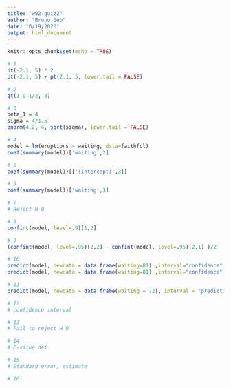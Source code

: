 ```yaml
---
title: "w02-quiz2"
author: "Bruno Seo"
date: "6/19/2020"
output: html_document
---
```


```r
knitr::opts_chunk$set(echo = TRUE)
```


```r
# 1
pt(-2.1, 5) * 2
pt(-2.1, 5) + pt(2.1, 5, lower.tail = FALSE)
```

```r
# 2
qt(1-0.1/2, 8)
```


```r
# 3
beta_1 = 4
sigma = 4/1.5
pnorm(4.2, 4, sqrt(sigma), lower.tail = FALSE)
```

```r
# 4
model = lm(eruptions ~ waiting, data=faithful)
coef(summary(model))['waiting',2]
```

```r
# 5
coef(summary(model))[['(Intercept)',3]]

```

```r
# 6
coef(summary(model))['waiting',3]

```

```r
# 7
# Reject H_0
```

```r
# 8
confint(model, level=.9)[1,2]
```

```r
# 9
(confint(model, level=.95)[2,2] - confint(model, level=.95)[2,1] )/2
```

```r
# 10
predict(model, newdata = data.frame(waiting=81) ,interval="confidence", level=.9)
predict(model, newdata = data.frame(waiting=81) ,interval="confidence", level=.9)[2]
```

```r
# 11
predict(model, newdata = data.frame(waiting = 72), interval = "prediction", level=.99)[3]
```

```r
# 12
# confidence interval
```

```r
# 13
# Fail to reject H_0
```

```r
# 14
# P-value def
```


```r
# 15
# Standard error, estimate
```


```r
# 16
```

